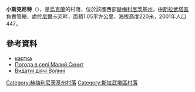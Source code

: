 {{coord|50|28|22|N|26|55|58|E|scale:100000|display=title}}

'''小斯克尼特'''（{{lang-uk|Малий Скнит}}），是[[烏克蘭|烏克蘭]]的村落，位於該國西部[[赫梅利尼茨基州|赫梅利尼茨基州]]，由[[斯拉武塔區|斯拉武塔區]]負責管轄，處於[[尼爾卡河|尼爾卡河]]畔，面積1.05平方公里，海拔高度220米，2001年人口447。

==參考資料==
*[http://gska2.rada.gov.ua/pls/z7502/A005?rf7571=36628 картка]{{dead link|date=2017年12月 |bot=InternetArchiveBot |fix-attempted=yes }}
* [http://weather.in.ua/ua/hmel'nickaja/14695 Погода в селі Малий Скнит]{{Wayback|url=http://weather.in.ua/ua/hmel%27nickaja/14695 |date=20111220081001 }}
* [http://istvolyn.info/index.php?option=com_content&view=article&id=4187:-19451959-120-50-&catid=31&Itemid=17  Видатні діячі Волині] {{Wayback|url=http://istvolyn.info/index.php?option=com_content&view=article&id=4187:-19451959-120-50-&catid=31&Itemid=17 |date=20161104204610 }}

{{DEFAULTSORT:Малий Скнит}}
[[Category:赫梅利尼茨基州村落|Category:赫梅利尼茨基州村落]]
[[Category:斯拉武塔區村落|Category:斯拉武塔區村落]]


{{Khmelnytskyi-geo-stub}}